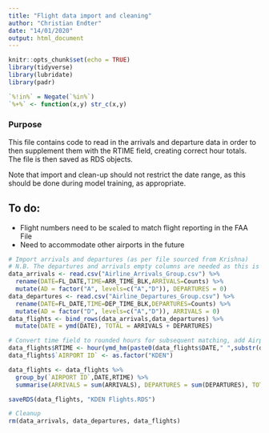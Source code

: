 ```yaml
---
title: "Flight data import and cleaning"
author: "Christian Endter"
date: "14/01/2020"
output: html_document
---
```


```r
knitr::opts_chunk$set(echo = TRUE)
library(tidyverse)
library(lubridate)
library(padr)

`%!in%` = Negate(`%in%`)
`%+%` <- function(x,y) str_c(x,y)
```

### Purpose  
This file contains code to read in the arrivals and departure data in order to then supplement them with the RTIME field, creating correct hour totals. The file is then saved as RDS objects.  

Note that import and clean-up should not restrict the date range, as this should be done during model training, as appropriate.

## To do:
* Flight numbers need to be scaled to match flight reporting in the FAA File
* Need to accommodate other airports in the future

```r
# Import arrivals and departures (as per file sourced from Krishna)
# N.B. The departures and arrivals empty columns are needed as this is faster than pivoting the final table
data_arrivals <- read.csv("Airline_Arrivals_Group.csv") %>% 
  rename(DATE=FL_DATE,TIME=ARR_TIME_BLK,ARRIVALS=Counts) %>% 
  mutate(AD = factor("A", levels=c("A","D")), DEPARTURES = 0)
data_departures <- read.csv("Airline_Departures_Group.csv") %>%
  rename(DATE=FL_DATE,TIME=DEP_TIME_BLK,DEPARTURES=Counts) %>% 
  mutate(AD = factor("D", levels=c("A","D")), ARRIVALS = 0)
data_flights <- bind_rows(data_arrivals,data_departures) %>%
  mutate(DATE = ymd(DATE), TOTAL = ARRIVALS + DEPARTURES)

# Convert time field to rounded hours for subsequent matching, add Airport ID column
data_flights$RTIME <- hour(ymd_hm(paste0(data_flights$DATE," ",substr(data_flights$TIME,1,4)))) 
data_flights$`AIRPORT ID` <- as.factor("KDEN")

data_flights <- data_flights %>%
  group_by(`AIRPORT ID`,DATE,RTIME) %>%
  summarise(ARRIVALS = sum(ARRIVALS), DEPARTURES = sum(DEPARTURES), TOTAL = sum(TOTAL))

saveRDS(data_flights, "KDEN Flights.RDS")

# Cleanup
rm(data_arrivals, data_departures, data_flights)
```




